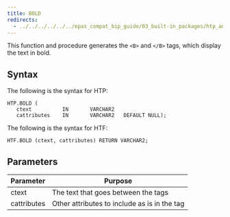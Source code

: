 ```yaml
---
title: BOLD
redirects:
  - ../../../../../../epas_compat_bip_guide/03_built-in_packages/htp_and_htf/bold #generated for docs/epas/reorg-role-use-case-mode
---
```


This function and procedure generates the `<B>` and `</B>` tags, which display the text in bold.

## Syntax 

The following is the syntax for HTP:

```
HTP.BOLD (
   ctext          IN       VARCHAR2
   cattributes    IN       VARCHAR2   DEFAULT NULL);
```

The following is the syntax for HTF:

```
HTF.BOLD (ctext, cattributes) RETURN VARCHAR2;
```

## Parameters 

| Parameter | Purpose  |
| --------- | -------- |
| ctext | The text that goes between the tags |
| cattributes | Other attributes to include as is in the tag |

